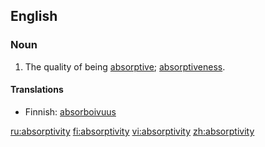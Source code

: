 ==English==
===Noun===
{{en-noun|absorptiviti|es}}

#The quality of being [[absorptive]]; [[absorptiveness]].

====Translations====
*Finnish: [[absorboivuus]]

[[ru:absorptivity]]
[[fi:absorptivity]]
[[vi:absorptivity]]
[[zh:absorptivity]]